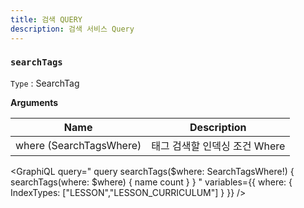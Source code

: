 ```yaml
---
title: 검색 QUERY
description: 검색 서비스 Query
---
```



### `searchTags`
`Type` : <Link to="/object/search/#SearchTag/">SearchTag</Link>

**Arguments**

| Name | Description |
| -------- | -------- | 
| where  (<Link to="/input/search/#SearchTagsWhere">SearchTagsWhere</Link>)  | 태그 검색할 인덱싱 조건 Where  | 

<GraphiQL
  query="
    query searchTags($where: SearchTagsWhere!) {
      searchTags(where: $where) {
        name
        count
      }
    }
  "
  variables={{
    where: {
      IndexTypes: ["LESSON","LESSON_CURRICULUM"]
    }
  }}
/>